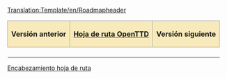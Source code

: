 [[Translation:Template/en/Roadmapheader]]
<noinclude></noinclude>
{| align="center"
|-
! style="border: 1px solid #aaaaaa; background-color: #F8EABA" | '''Versión anterior'''
! style="border: 1px solid #aaaaaa; background-color: #F8EABA" | '''[[es/Archive/Lists/Hoja de ruta|Hoja de ruta OpenTTD]]'''
! style="border: 1px solid #aaaaaa; background-color: #F8EABA" | '''Versión siguiente'''
|- 
| [[es/{{{Anterior}}}|{{{Anterior}}}]]
| '''{{{Actual}}}'''
| [[es/{{{Siguiente}}}|{{{Siguiente}}}]]
|}
<noinclude>[[Category:es/Plantillas|Encabezamiento hoja de ruta]]</noinclude>